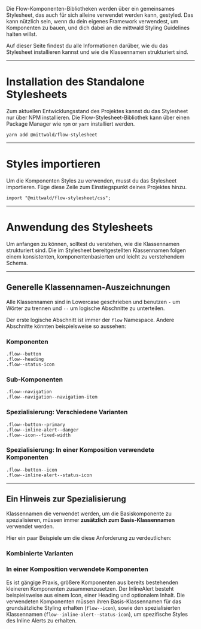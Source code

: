 Die Flow-Komponenten-Bibliotheken werden über ein gemeinsames Stylesheet, das
auch für sich alleine verwendet werden kann, gestyled. Das kann nützlich sein,
wenn du dein eigenes Framework verwendest, um Komponenten zu bauen, und dich
dabei an die mittwald Styling Guidelines halten willst.

Auf dieser Seite findest du alle Informationen darüber, wie du das Stylesheet
installieren kannst und wie die Klassennamen strukturiert sind.

---

# Installation des Standalone Stylesheets

Zum aktuellen Entwicklungsstand des Projektes kannst du das Stylesheet nur über
NPM installieren. Die Flow-Stylesheet-Bibliothek kann über einen Package Manager
wie `npm` or `yarn` installiert werden.

```
yarn add @mittwald/flow-stylesheet
```

---

# Styles importieren

Um die Komponenten Styles zu verwenden, musst du das Stylesheet importieren.
Füge diese Zeile zum Einstiegspunkt deines Projektes hinzu.

```
import "@mittwald/flow-stylesheet/css";
```

---

# Anwendung des Stylesheets

Um anfangen zu können, solltest du verstehen, wie die Klassennamen strukturiert
sind. Die im Stylesheet bereitgestellten Klassennamen folgen einem konsistenten,
komponentenbasierten und leicht zu verstehendem Schema.

---

## Generelle Klassennamen-Auszeichnungen

Alle Klassennamen sind in Lowercase geschrieben und benutzen `-` um Wörter zu
trennen und `--` um logische Abschnitte zu unterteilen.

Der erste logische Abschnitt ist immer der `flow` Namespace. Andere Abschnitte
könnten beispielsweise so aussehen:

### Komponenten

```
.flow--button
.flow--heading
.flow--status-icon
```

### Sub-Komponenten

```
.flow--navigation
.flow--navigation--navigation-item
```

### Spezialisierung: Verschiedene Varianten

```
.flow--button--primary
.flow--inline-alert--danger
.flow--icon--fixed-width
```

### Spezialisierung: In einer Komposition verwendete Komponenten

```
.flow--button--icon
.flow--inline-alert--status-icon
```

---

## Ein Hinweis zur Spezialisierung

Klassennamen die verwendet werden, um die Basiskomponente zu spezialisieren,
müssen immer **zusätzlich zum Basis-Klassennamen** verwendet werden.

Hier ein paar Beispiele um die diese Anforderung zu verdeutlichen:

<LiveCodeEditor example="variants" />

### Kombinierte Varianten

<LiveCodeEditor example="multiple-variants" />

### In einer Komposition verwendete Komponenten

Es ist gängige Praxis, größere Komponenten aus bereits bestehenden kleineren
Komponenten zusammenzusetzen. Der InlineAlert besteht beispielsweise aus einem
Icon, einer Heading und optionalem Inhalt. Die verwendeten Komponenten müssen
ihren Basis-Klassennamen für das grundsätzliche Styling erhalten (`flow--icon`),
sowie den spezialisierten Klassennamen (`flow--inline-alert--status-icon`), um
spezifische Styles des Inline Alerts zu erhalten.

<LiveCodeEditor example="composition" />

